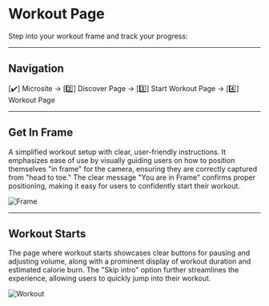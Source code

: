 # Workout Page

Step into your workout frame and track your progress:

---

## Navigation

<span className="boldText">[✔️] Microsite → [2️⃣] Discover Page → [3️⃣] Start Workout Page → [4️⃣] Workout Page</span>

---

## Get In Frame 

A simplified workout setup with clear, user-friendly instructions. It emphasizes ease of use by visually guiding users on how to position themselves "in frame" for the camera, ensuring they are correctly captured from "head to toe." The clear message "You are in Frame" confirms proper positioning, making it easy for users to confidently start their workout.

![Frame](/img/Workoutpage1.webp)

---

## Workout Starts

The page where workout starts showcases clear buttons for pausing and adjusting volume, along with a prominent display of workout duration and estimated calorie burn. The "Skip intro" option further streamlines the experience, allowing users to quickly jump into their workout.

![Workout](/img/Workoutpage2.webp)